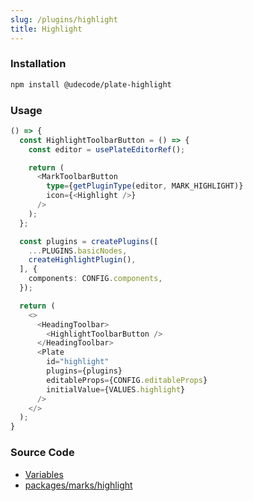 ```yaml
---
slug: /plugins/highlight
title: Highlight
---
```


### Installation

```bash npm2yarn
npm install @udecode/plate-highlight
```

### Usage

```ts live
() => {
  const HighlightToolbarButton = () => {
    const editor = usePlateEditorRef();

    return (
      <MarkToolbarButton
        type={getPluginType(editor, MARK_HIGHLIGHT)}
        icon={<Highlight />}
      />
    );
  };

  const plugins = createPlugins([
    ...PLUGINS.basicNodes,
    createHighlightPlugin(),
  ], {
    components: CONFIG.components,
  });

  return (
    <>
      <HeadingToolbar>
        <HighlightToolbarButton />
      </HeadingToolbar>
      <Plate
        id="highlight"
        plugins={plugins}
        editableProps={CONFIG.editableProps}
        initialValue={VALUES.highlight}
      />
    </>
  );
}
```

### Source Code

- [Variables](https://github.com/udecode/plate/blob/main/docs/src/live/live.tsx)
- [packages/marks/highlight](https://github.com/udecode/plate/tree/main/packages/marks/highlight/src)
